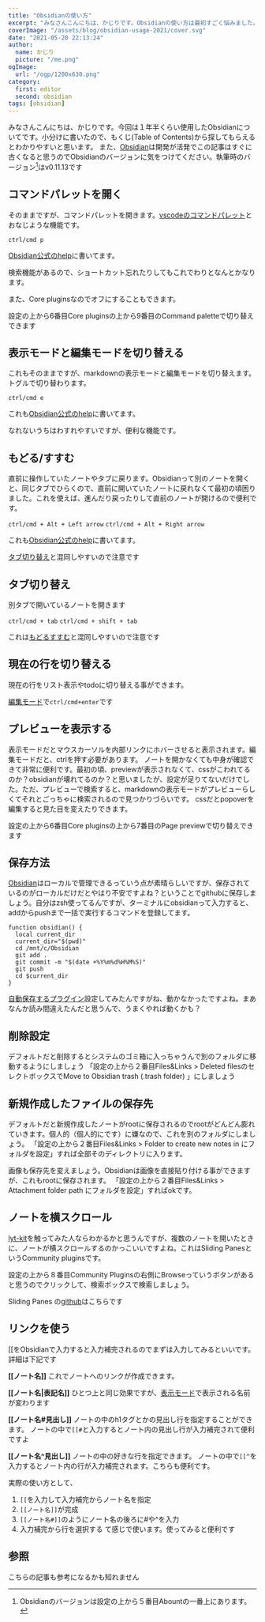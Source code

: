 ```yaml
---
title: "Obsidianの使い方"
excerpt: "みなさんこんにちは、かじりです。Obsidianの使い方は最初すごく悩みました。Obsidianは細かいところに手が届く感じで使いやすいのですが、どのように使っていけばいいのかわからなかったです。今回は自分のObsidian使い方を経験を踏まえてまとめてみました。"
coverImage: "/assets/blog/obsidian-usage-2021/cover.svg"
date: "2021-05-20 22:13:24"
author:
  name: かじり
  picture: "/me.png"
ogImage:
  url: "/ogp/1200x630.png"
category:
  first: editor
  second: obsidian
tags: [obsidian]
---
```


みなさんこんにちは、かじりです。今回は１年半くらい使用したObsidianについてです。小分けに書いたので、もくじ(Table of Contents)から探してもらえるとわかりやすいと思います。
また、[Obsidian](https://obsidian.md/)は開発が活発でこの記事はすぐに古くなると思うのでObsidianのバージョンに気をつけてください。執筆時のバージョン[^1]はv0.11.13です

[^1]: Obsidianのバージョンは設定の上から５番目Abountの一番上にあります。

<Toc />

## コマンドパレットを開く

そのままですが、コマンドパレットを開きます。[vscodeのコマンドパレット](https://code.visualstudio.com/docs/getstarted/userinterface#_command-palette)とおなじような機能です。

`ctrl/cmd p`

[Obsidian公式のhelp](https://help.obsidian.md/How+to/Keyboard+shortcuts)に書いてます。

検索機能があるので、ショートカット忘れたりしてもこれでわりとなんとかなります。

また、Core pluginsなのでオフにすることもできます。

設定の上から6番目Core pluginsの上から9番目のCommand paletteで切り替えできます

## 表示モードと編集モードを切り替える

これもそのままですが、markdownの表示モードと編集モードを切り替えます。トグルで切り替わります。

`ctrl/cmd e`

これも[Obsidian公式のhelp](https://help.obsidian.md/How+to/Keyboard+shortcuts)に書いてます。

なれないうちはわすれやすいですが、便利な機能です。

## もどる/すすむ

直前に操作していたノートやタブに戻ります。Obsidianって別のノートを開くと、同じタブでひらくので、直前に開いていたノートに戻れなくて最初の頃困りました。これを使えば、進んだり戻ったりして直前のノートが開けるので便利です。

`ctrl/cmd + Alt + Left arrow`
`ctrl/cmd + Alt + Right arrow`

これも[Obsidian公式のhelp](https://help.obsidian.md/How+to/Keyboard+shortcuts)に書いてます。

[タブ切り替え](/obsidian-usage-2021#%E3%82%BF%E3%83%96%E5%88%87%E3%82%8A%E6%9B%BF%E3%81%88)と混同しやすいので注意です

## タブ切り替え

別タブで開いているノートを開きます

`ctrl/cmd + tab`
`ctrl/cmd + shift + tab`

これは[もどるすすむ](/obsidian-usage-2021#%E3%82%82%E3%81%A9%E3%82%8B%E3%81%99%E3%81%99%E3%82%80)と混同しやすいので注意です

## 現在の行を切り替える

現在の行をリスト表示やtodoに切り替える事ができます。

[編集モード](/obsidian-usage-2021#%E8%A1%A8%E7%A4%BA%E3%83%A2%E3%83%BC%E3%83%89%E3%81%A8%E7%B7%A8%E9%9B%86%E3%83%A2%E3%83%BC%E3%83%89%E3%82%92%E5%88%87%E3%82%8A%E6%9B%BF%E3%81%88%E3%82%8B)で`ctrl/cmd+enter`です

## プレビューを表示する

表示モードだとマウスカーソルを内部リンクにホバーさせると表示されます。編集モードだと、ctrlを押す必要があります。
ノートを開かなくても中身が確認できて非常に便利です。最初の頃、previewが表示されなくて、cssがこわれてるのか？obsidianが壊れてるのか？と思いましたが、設定が足りてないだけでした。ただ、プレビューで検索すると、markdownの表示モードがプレビューらしくてそれとごっちゃに検索されるので見つかりづらいです。
cssだとpopoverを編集すると見た目を変えたりできます。

設定の上から6番目Core pluginsの上から7番目のPage previewで切り替えできます

## 保存方法

[Obsidian](https://obsidian.md/)はローカルで管理できるっていう点が素晴らしいですが、保存されているのがローカルだけだとやはり不安ですよね？ということでgithubに保存しましょう。自分はzsh使ってるんですが、ターミナルにobsidianって入力すると、addからpushまで一括で実行するコマンドを登録してます。

```
function obsidian() {
  local current_dir
  current_dir="$(pwd)"
  cd /mnt/c/Obsidian
  git add .
  git commit -m "$(date +%Y%m%d%H%M%S)"
  git push
  cd $current_dir
}
```

[自動保存するプラグイン](https://github.com/denolehov/obsidian-git)設定してみたんですがね、動かなかったですよね。まあなんか読み間違えたんだと思うんで、うまくやれば動くかも？

## 削除設定

デフォルトだと削除するとシステムのゴミ箱に入っちゃうんで別のフォルダに移動するようにしましょう
「設定の上から２番目Files&Links > Deleted filesのセレクトボックスでMove to Obsidian trash (.trash folder) 」にしましょう

## 新規作成したファイルの保存先

デフォルトだと新規作成したノートがrootに保存されるのでrootがどんどん膨れていきます。個人的（個人的にです）に嫌なので、これを別のフォルダにしましょう。
「設定の上から２番目Files&Links > Folder to create new notes in  にフォルダを設定」すれば全部そのディレクトリに入ります。

画像も保存先を変えましょう。Obsidianは画像を直接貼り付ける事ができますが、これもrootに保存されます。
「設定の上から２番目Files&Links > Attachment folder path にフォルダを設定」すればokです。

## ノートを横スクロール

[lyt-kit](https://publish.obsidian.md/lyt-kit/)を触ってみた人ならわかるかと思うんですが、複数のノートを開いたときに、ノートが横スクロールするのかっこいいですよね。これはSliding PanesというCommunity pluginsです。

設定の上から８番目Community Pluginsの右側にBrowseっていうボタンがあると思うのでクリックして、検索ボックスで検索しましょう。

Sliding Panes の[github](https://github.com/deathau/sliding-panes-obsidian)はこちらです

## リンクを使う

[[をObsidianで入力すると入力補完されるのでまずは入力してみるといいです。
詳細は下記です

**\[\[ノート名\]\]**
これでノートへのリンクが作成できます。

**\[\[ノート名|表記名\]\]**
ひとつ上と同じ効果ですが、[表示モード](/obsidian-usage-2021#%E8%A1%A8%E7%A4%BA%E3%83%A2%E3%83%BC%E3%83%89%E3%81%A8%E7%B7%A8%E9%9B%86%E3%83%A2%E3%83%BC%E3%83%89%E3%82%92%E5%88%87%E3%82%8A%E6%9B%BF%E3%81%88%E3%82%8B)で表示される名前が変わります

**\[\[ノート名#見出し\]\]**
ノートの中のh1タグとかの見出し行を指定することができます。
ノートの中で`[[#`と入力するとノート内の見出し行が入力補完されて便利ですよ

**\[\[ノート名^見出し\]\]**
ノートの中の好きな行を指定できます。
ノートの中で`[[^`を入力するとノート内の行が入力補完されます。こちらも便利です。

実際の使い方として、
1. `[[`を入力して入力補完からノート名を指定
2. `[[ノート名]]`が完成
3. `[[ノート名#]]`のようにノート名の後ろに#や^を入力
4. 入力補完から行を選択する
て感じで使います。使ってみると便利です

## 参照

こちらの記事も参考になるかも知れません

<MyLink link="/obsidian-moc-usage-2021" text="Obsidian MOCの使い方 第１話"/>
<MyLink link="/obsidian-moc-usage-part-2-2021" text="Obsidian MOCの使い方 第２話"/>
<MyLink link="/obsidian-vscode-extension" text="Obsidian vscode拡張機能について公式サイトで調べた"/>